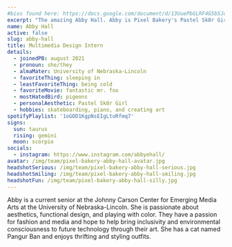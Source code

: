 ```yaml
---
#bios found here: https://docs.google.com/document/d/13UuePbGLRF4G5b5JoEe2Vua3NukZ1-QwRW4Oisnd8lI/edit#
excerpt: "The amazing Abby Hall. Abby is Pixel Bakery's Pastel Sk8r Girl Multimedia Design Intern, and they really hate being cold."
name: Abby Hall
active: false
slug: abby-hall
title: Multimedia Design Intern
details:
  - joinedPB: august 2021
  - pronoun: she/they
  - almaMater: University of Nebraska-Lincoln
  - favoriteThing: sleeping in
  - leastFavoriteThing: being cold
  - favoriteMovie: fantastic mr. fox
  - mostHatedBird: pigeons
  - personalAesthetic: Pastel Sk8r Girl
  - hobbies: skateboarding, piano, and creating art
spotifyPlaylist: '1oGOD1KgpNsEIgLtoRfmq7'
signs:
  sun: taurus
  rising: gemini
  moon: scorpio
socials:
  - instagram: https://www.instagram.com/abbyehall/
avatar: /img/team/pixel-bakery-abby-hall-avatar.jpg
headshotSerious: /img/team/pixel-bakery-abby-hall-serious.jpg
headshotSmiling: /img/team/pixel-bakery-abby-hall-smiling.jpg
headshotFun: /img/team/pixel-bakery-abby-hall-silly.jpg
---
```


Abby is a current senior at the Johnny Carson Center for Emerging Media Arts at the University of Nebraska-Lincoln. She is passionate about aesthetics, functional design, and playing with color. They have a passion for fashion and media and hope to help bring inclusivity and environmental consciousness to future technology through their art. She has a cat named Pangur Ban and enjoys thrifting and styling outfits.
